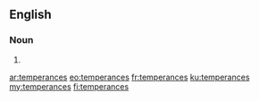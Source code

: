 {{also|tempérances}}
==English==

===Noun===
{{head|en|noun plural form}}

# {{plural of|temperance|lang=en}}

[[ar:temperances]]
[[eo:temperances]]
[[fr:temperances]]
[[ku:temperances]]
[[my:temperances]]
[[fi:temperances]]